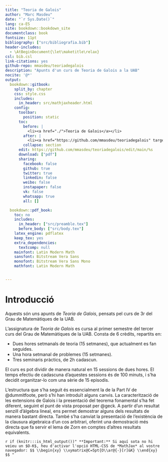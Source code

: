 ```yaml
---
title: "Teoria de Galois"
author: "Marc Masdeu"
date: "`r Sys.Date()`"
lang: ca-ES
site: bookdown::bookdown_site
documentclass: book
fontsize: 11pt
bibliography: ["src/bibliografia.bib"]
header-includes:
  - \AtBeginDocument{\let\maketitle\relax}
csl: bib.csl
link-citations: yes
github-repo: mmasdeu/teoriadegalois
description: "Apunts d'un curs de Teoria de Galois a la UAB"
nocite: '@*'
output:
  bookdown::gitbook:
    split_by: chapter
    css: style.css
    includes:
      in_header: src/mathjaxheader.html
    config:
      toolbar:
        position: static
      toc:
        before: |
          <li><a href="./">Teoria de Galois</a></li>
        after: |
          <li><a href="https://github.com/mmasdeu/teoriadegalois" target="blank">Publicat amb bookdown</a></li>
        collapse: section
      edit: https://github.com/mmasdeu/teoriadegalois/edit/main/%s
      download: ["pdf"]
      sharing:
        facebook: false
        github: true
        twitter: true
        linkedin: false
        weibo: false
        instapaper: false
        vk: false
        whatsapp: true
        all: []

  bookdown::pdf_book:
    toc: no
    includes:
      in_header: ["src/preamble.tex"]
      before_body: ["src/body.tex"]
    latex_engine: pdflatex
    keep_tex: yes
    extra_dependencies:
      textcomp: null
    mainfont: Latin Modern Math
    sansfont: Bitstream Vera Sans
    monofont: Bitstream Vera Sans Mono
    mathfont: Latin Modern Math


---
```


# Introducció {-}

Aquests són uns apunts de *Teoria de Galois*, pensats pel curs de 3r del Grau de Matemàtiques de la UAB.

L'assignatura de *Teoria de Galois* es cursa al primer semestre del tercer curs del Grau de Matemàtiques de la UAB. Consta de 6 crèdits, repartits en:

- Dues hores setmanals de teoria (15 setmanes), que actualment es fan seguides.
- Una hora setmanal de problemes (15 setmanes).
- Tres seminaris pràctics, de 2h cadascun.

El curs es pot dividir de manera natural en 15 sessions de dues hores.
El temps efectiu de cadascuna d'aquestes sessions és de 100 minuts, i s'ha decidit organitzar-lo com una sèrie de 15 episodis.

L'estructura que s'ha seguit és essencialment la de la Part IV de @dummitfoote, però s'hi han introduït alguns canvis.
La caracterització de les extensions de Galois i la presentació del teorema fonamental s'ha fet diferent,
seguint el punt de vista proposat per @geck. A partir d'un resultat senzill d'àlgebra lineal, ens permet demostrar
alguns dels resultats de manera bastant directa.
També s'ha canviat la presentació de l'existència de la clausura algebraica d'un cos arbitrari, oferint una demostració
més directa que fa servir el lema de Zorn en comptes d'altres resultats equivalents.


`r if (knitr:::is_html_output())"
**Important:** Si aquí sota no hi veieu un $O-K$, heu d'activar l'opció HTML-CSS de *MathJax* al vostre navegador:
$$
\\begin{xy}
\\xymatrix@C=5pt{O\\ar@{-}[r]&K}
\\end{xy}
$$
"`
